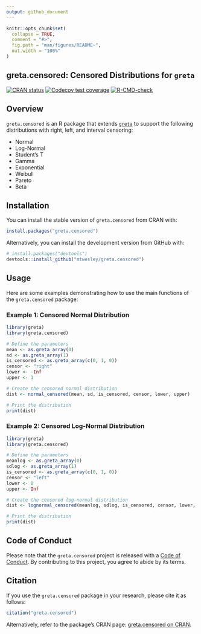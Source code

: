 ```yaml
---
output: github_document
---
```


<!-- README.md is generated from README.Rmd. Please edit that file -->

```r
knitr::opts_chunk$set(
  collapse = TRUE,
  comment = "#>",
  fig.path = "man/figures/README-",
  out.width = "100%"
)
```
## greta.censored: Censored Distributions for `greta`

<!-- badges: start -->
[![CRAN status](https://www.r-pkg.org/badges/version/greta.censored)](https://CRAN.R-project.org/package=greta.censored)
[![Codecov test coverage](https://codecov.io/gh/mtwesley/greta.censored/branch/main/graph/badge.svg)](https://app.codecov.io/gh/mtwesley/greta.censored?branch=main)
[![R-CMD-check](https://github.com/mtwesley/greta.censored/workflows/R-CMD-check/badge.svg)](https://github.com/mtwesley/greta.censored/actions)
<!-- badges: end -->

## Overview

`greta.censored` is an R package that extends [`greta`](https://github.com/greta-dev/greta) to support the following distributions with right, left, and interval censoring: 

- Normal
- Log-Normal
- Student's T
- Gamma
- Exponential
- Weibull
- Pareto
- Beta

## Installation

You can install the stable version of `greta.censored` from CRAN with:

```r
install.packages("greta.censored")
```

Alternatively, you can install the development version from GitHub with:

```r
# install.packages("devtools")
devtools::install_github("mtwesley/greta.censored")
```

## Usage

Here are some examples demonstrating how to use the main functions of the `greta.censored` package:

### Example 1: Censored Normal Distribution

```r
library(greta)
library(greta.censored)

# Define the parameters
mean <- as.greta_array(0)
sd <- as.greta_array(1)
is_censored <- as.greta_array(c(0, 1, 0))
censor <- "right"
lower <- -Inf
upper <- 1

# Create the censored normal distribution
dist <- normal_censored(mean, sd, is_censored, censor, lower, upper)

# Print the distribution
print(dist)
```

### Example 2: Censored Log-Normal Distribution

```r
library(greta)
library(greta.censored)

# Define the parameters
meanlog <- as.greta_array(0)
sdlog <- as.greta_array(1)
is_censored <- as.greta_array(c(0, 1, 0))
censor <- "left"
lower <- 0
upper <- Inf

# Create the censored log-normal distribution
dist <- lognormal_censored(meanlog, sdlog, is_censored, censor, lower, upper)

# Print the distribution
print(dist)
```

## Code of Conduct

Please note that the `greta.censored` project is released with a [Code of Conduct](https://github.com/mtwesley/greta.censored/blob/main/CODE_OF_CONDUCT.md). By contributing to this project, you agree to abide by its terms.

## Citation

If you use the `greta.censored` package in your research, please cite it as follows:

```r
citation("greta.censored")
```

Alternatively, refer to the package's CRAN page: [greta.censored on CRAN](https://CRAN.R-project.org/package=greta.censored).